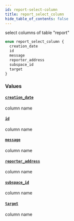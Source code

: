 ```yaml
---
id: report-select-column
title: report_select_column
hide_table_of_contents: false
---
```



select columns of table "report"

```graphql
enum report_select_column {
  creation_date
  id
  message
  reporter_address
  subspace_id
  target
}
```


### Values

#### [`creation_date`](#)

column name


#### [`id`](#)

column name


#### [`message`](#)

column name


#### [`reporter_address`](#)

column name


#### [`subspace_id`](#)

column name


#### [`target`](#)

column name




